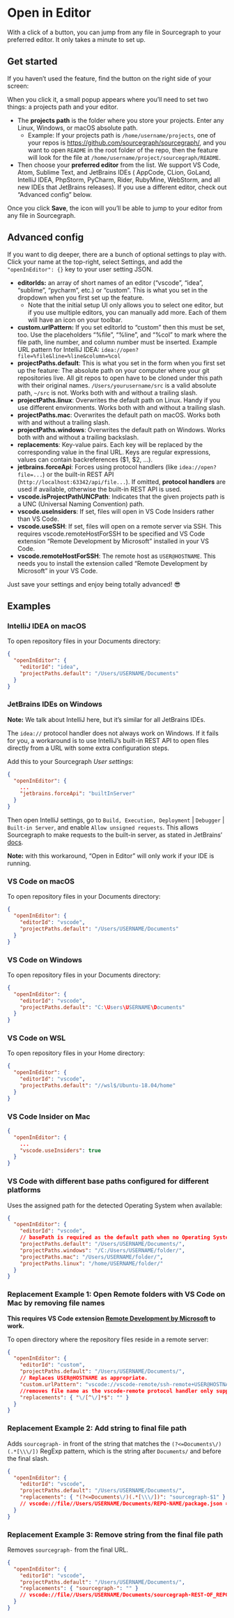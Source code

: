 # Open in Editor

With a click of a button, you can jump from any file in Sourcegraph to your preferred editor. It only takes a minute to
set up.


## Get started

If you haven’t used the feature, find the button on the right side of your screen:

When you click it, a small popup appears where you’ll need to set two things: a projects path and your editor.

- The **projects path** is the folder where you store your projects. Enter any Linux, Windows, or macOS absolute path.
  - Example: If your projects path is `/home/username/projects`, one of your repos
    is https://github.com/sourcegraph/sourcegraph/, and you want to open `README` in the root folder of the repo,
    then the feature will look for the file at `/home/username/project/sourcegraph/README`.
- Then choose your **preferred editor** from the list. We support VS Code, Atom, Sublime Text, and JetBrains IDEs (
  AppCode, CLion, GoLand, IntelliJ IDEA, PhpStorm, PyCharm, Rider, RubyMine, WebStorm, and all new IDEs that JetBrains
  releases). If you use a different editor, check out “Advanced config” below.

Once you click **Save**, the icon will you’ll be able to jump to your editor from any file in Sourcegraph.

## Advanced config

If you want to dig deeper, there are a bunch of optional settings to play with. Click your name at the top-right, select
Settings, and add the `"openInEditor": {}` key to your user setting JSON.

- **editorIds:** an array of short names of an editor (“vscode”, “idea”, “sublime”, “pycharm”, etc.) or “custom”. This is what you set in the dropdown when you first set up the feature.
  - Note that the initial setup UI only allows you to select one editor, but if you use multiple editors, you can manually add more. Each of them will have an icon on your toolbar.
- **custom.urlPattern:** If you set editorId to “custom” then this must be set, too. Use the placeholders “%file”, “%line”, and “%col” to mark where the file path, line number, and column number must be inserted. Example URL pattern for IntelliJ IDEA: `idea://open?file=%file&line=%line&column=%col`
- **projectPaths.default**: This is what you set in the form when you first set up the feature: The absolute path on your computer where your git repositories live. All git repos to open have to be cloned under this path with their original names. `/Users/yourusername/src` is a valid absolute path, `~/src` is not. Works both with and without a trailing slash.
- **projectPaths.linux**: Overwrites the default path on Linux. Handy if you use different environments. Works both with and without a trailing slash.
- **projectPaths.mac**: Overwrites the default path on macOS. Works both with and without a trailing slash.
- **projectPaths.windows**: Overwrites the default path on Windows. Works both with and without a trailing backslash.
- **replacements**: Key-value pairs. Each key will be replaced by the corresponding value in the final URL. Keys are regular expressions, values can contain backreferences ($1, $2, ...).
- **jetbrains.forceApi**: Forces using protocol handlers (like `idea://open?file=...`) or the built-in REST API (`http://localhost:63342/api/file...`). If omitted, **protocol handlers** are used if available, otherwise the built-in REST API is used.
- **vscode.isProjectPathUNCPath**: Indicates that the given projects path is a UNC (Universal Naming Convention) path.
- **vscode.useInsiders**: If set, files will open in VS Code Insiders rather than VS Code.
- **vscode.useSSH**: If set, files will open on a remote server via SSH. This requires vscode.remoteHostForSSH to be specified and VS Code extension “Remote Development by Microsoft” installed in your VS Code.
- **vscode.remoteHostForSSH**: The remote host as `USER@HOSTNAME`. This needs you to install the extension called “Remote Development by Microsoft” in your VS Code.

Just save your settings and enjoy being totally advanced! 😎

## Examples

### IntelliJ IDEA on macOS

To open repository files in your Documents directory:

```json
{
  "openInEditor": {
    "editorId": "idea",
    "projectPaths.default": "/Users/USERNAME/Documents"
  }
}
```

### JetBrains IDEs on Windows

**Note:** We talk about IntelliJ here, but it’s similar for all JetBrains IDEs.

The `idea://` protocol handler does not always work on Windows. If it fails for you, a workaround is to use IntelliJ’s built-in REST API to open files directly from a URL with some extra configuration steps.

Add this to your Sourcegraph _User settings_:

```json
{
  "openInEditor": {
    ...
    "jetbrains.forceApi": "builtInServer"
  }
}
```

Then open IntelliJ settings, go to `Build, Execution, Deployment` | `Debugger` | `Built-in Server`, and enable `Allow unsigned requests`. This allows Sourcegraph to make requests to the built-in server, as stated in JetBrains’ [docs](https://www.jetbrains.com/help/idea/php-built-in-web-server.html#configuring-built-in-web-server).

**Note:** with this workaround, “Open in Editor” will only work if your IDE is running.

### VS Code on macOS

To open repository files in your Documents directory:

```json
{
  "openInEditor": {
    "editorId": "vscode",
    "projectPaths.default": "/Users/USERNAME/Documents"
  }
}
```

### VS Code on Windows

To open repository files in your Documents directory:

```json
{
  "openInEditor": {
    "editorId": "vscode",
    "projectPaths.default": "C:\Users\USERNAME\Documents"
  }
}
```

### VS Code on WSL

To open repository files in your Home directory:

```json
{
  "openInEditor": {
    "editorId": "vscode",
    "projectPaths.default": "//wsl$/Ubuntu-18.04/home"
  }
}
```

### VS Code Insider on Mac

```json
{
  "openInEditor": {
    ...
    "vscode.useInsiders": true
  }
}
```

### VS Code with different base paths configured for different platforms

Uses the assigned path for the detected Operating System when available:

```json
{
  "openInEditor": {
    "editorId": "vscode",
    // basePath is required as the default path when no Operating System is detected
    "projectPaths.default": "/Users/USERNAME/Documents/",
    "projectPaths.windows": "/C:/Users/USERNAME/folder/",
    "projectPaths.mac": "/Users/USERNAME/folder/",
    "projectPaths.linux": "/home/USERNAME/folder/"
  }
}
```

### Replacement Example 1: Open Remote folders with VS Code on Mac by removing file names

**This requires VS Code extension [Remote Development by Microsoft](https://marketplace.visualstudio.com/items?itemName=ms-vscode-remote.vscode-remote-extensionpack) to work.**

To open directory where the repository files reside in a remote server:

```json
{
  "openInEditor": {
    "editorId": "custom",
    "projectPaths.default": "/Users/USERNAME/Documents/",
    // Replaces USER@HOSTNAME as appropriate.
    "custom.urlPattern": "vscode://vscode-remote/ssh-remote+USER@HOSTNAME%file",
    //removes file name as the vscode-remote protocol handler only supports directory-opening
    "replacements": { "\/[^\/]*$": "" }
  }
}
```

### Replacement Example 2: Add string to final file path

Adds `sourcegraph-` in front of the string that matches the `(?<=Documents\/)(.*[\\\/])` RegExp pattern, which is the string after `Documents/` and before the final slash.

```json
{
  "openInEditor": {
    "editorId": "vscode",
    "projectPaths.default": "/Users/USERNAME/Documents/",
    "replacements": { "(?<=Documents\/)(.*[\\\/])": "sourcegraph-$1" }
    // vscode://file//Users/USERNAME/Documents/REPO-NAME/package.json => vscode://file//Users/USERNAME/Documents/sourcegraph-REPO-NAME/package.json
  }
}
```

### Replacement Example 3: Remove string from the final file path

Removes `sourcegraph-` from the final URL.

```json
{
  "openInEditor": {
    "editorId": "vscode",
    "projectPaths.default": "/Users/USERNAME/Documents/",
    "replacements": { "sourcegraph-": "" }
    // vscode://file//Users/USERNAME/Documents/sourcegraph-REST-OF_REPO-NAME/package.json => vscode://file//Users/USERNAME/Documents/REST-OF_REPO-NAME/package.json
  }
}
```

